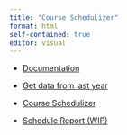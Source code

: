 ```yaml
---
title: "Course Schedulizer"
format: html
self-contained: true
editor: visual
---
```



* [Documentation](Using-Schedulizer.html)
* [Get data from last year](https://reports.calvin.edu/Reports/report/Departmental%20Reports/Course%20Section%20Report)
* [Course Schedulizer](https://senior-knights.github.io/course-schedulizer/#/)

* [Schedule Report (WIP)](data/workday/Schedule-Data-Entry.html)
